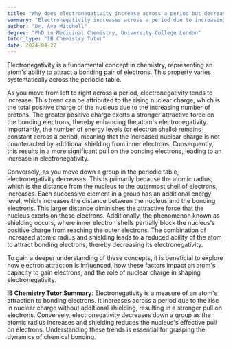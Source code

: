 ```yaml
---
title: "Why does electronegativity increase across a period but decrease down a group?"
summary: "Electronegativity increases across a period due to increasing nuclear charge and decreases down a group due to increasing atomic radius."
author: "Dr. Ava Mitchell"
degree: "PhD in Medicinal Chemistry, University College London"
tutor_type: "IB Chemistry Tutor"
date: 2024-04-22
---
```


Electronegativity is a fundamental concept in chemistry, representing an atom's ability to attract a bonding pair of electrons. This property varies systematically across the periodic table. 

As you move from left to right across a period, electronegativity tends to increase. This trend can be attributed to the rising nuclear charge, which is the total positive charge of the nucleus due to the increasing number of protons. The greater positive charge exerts a stronger attractive force on the bonding electrons, thereby enhancing the atom's electronegativity. Importantly, the number of energy levels (or electron shells) remains constant across a period, meaning that the increased nuclear charge is not counteracted by additional shielding from inner electrons. Consequently, this results in a more significant pull on the bonding electrons, leading to an increase in electronegativity.

Conversely, as you move down a group in the periodic table, electronegativity decreases. This is primarily because the atomic radius, which is the distance from the nucleus to the outermost shell of electrons, increases. Each successive element in a group has an additional energy level, which increases the distance between the nucleus and the bonding electrons. This larger distance diminishes the attractive force that the nucleus exerts on these electrons. Additionally, the phenomenon known as shielding occurs, where inner electron shells partially block the nucleus's positive charge from reaching the outer electrons. The combination of increased atomic radius and shielding leads to a reduced ability of the atom to attract bonding electrons, thereby decreasing its electronegativity.

To gain a deeper understanding of these concepts, it is beneficial to explore how electron attraction is influenced, how these factors impact an atom's capacity to gain electrons, and the role of nuclear charge in shaping electronegativity.

**IB Chemistry Tutor Summary**: Electronegativity is a measure of an atom's attraction to bonding electrons. It increases across a period due to the rise in nuclear charge without additional shielding, resulting in a stronger pull on electrons. Conversely, electronegativity decreases down a group as the atomic radius increases and shielding reduces the nucleus's effective pull on electrons. Understanding these trends is essential for grasping the dynamics of chemical bonding.
    